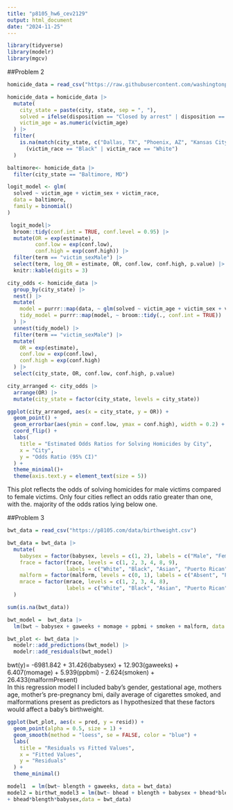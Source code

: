 ```yaml
---
title: "p8105_hw6_cev2129"
output: html_document
date: "2024-11-25"
---
```



```r
library(tidyverse)
library(modelr)
library(mgcv)
```
##Problem 2
```r
homicide_data = read_csv("https://raw.githubusercontent.com/washingtonpost/data-homicides/master/homicide-data.csv")

homicide_data = homicide_data |>
  mutate(
    city_state = paste(city, state, sep = ", "),
    solved = ifelse(disposition == "Closed by arrest" | disposition == "Closed without arrest", 1, 0),
    victim_age = as.numeric(victim_age)
  ) |>
  filter(
    is.na(match(city_state, c("Dallas, TX", "Phoenix, AZ", "Kansas City, MO", "Tulsa, AL"))) &
      (victim_race == "Black" | victim_race == "White")
  )
```

```r
baltimore<- homicide_data |>
  filter(city_state == "Baltimore, MD") 

logit_model <- glm(
  solved ~ victim_age + victim_sex + victim_race, 
  data = baltimore, 
  family = binomial()
)

 logit_model|>
  broom::tidy(conf.int = TRUE, conf.level = 0.95) |>  
  mutate(OR = exp(estimate),                         
         conf.low = exp(conf.low),                    
         conf.high = exp(conf.high)) |>              
  filter(term == "victim_sexMale") |>                      
  select(term, log_OR = estimate, OR, conf.low, conf.high, p.value) |>
  knitr::kable(digits = 3)    
```

```r
city_odds <- homicide_data |>
  group_by(city_state) |>
  nest() |> 
  mutate(
    model = purrr::map(data, ~ glm(solved ~ victim_age + victim_sex + victim_race, data = ., family = binomial())),
    tidy_model = purrr::map(model, ~ broom::tidy(., conf.int = TRUE))
  ) |> 
  unnest(tidy_model) |> 
  filter(term == "victim_sexMale") |> 
  mutate(
    OR = exp(estimate), 
    conf.low = exp(conf.low), 
    conf.high = exp(conf.high)
  ) |>
  select(city_state, OR, conf.low, conf.high, p.value)
```
```r
city_arranged <- city_odds |>
  arrange(OR) |> 
  mutate(city_state = factor(city_state, levels = city_state))

ggplot(city_arranged, aes(x = city_state, y = OR)) +
  geom_point() +
  geom_errorbar(aes(ymin = conf.low, ymax = conf.high), width = 0.2) +
  coord_flip() +
  labs(
    title = "Estimated Odds Ratios for Solving Homicides by City",
    x = "City",
    y = "Odds Ratio (95% CI)"
  ) +
  theme_minimal()+
  theme(axis.text.y = element_text(size = 5))
```
This plot reflects the odds of solving homicides for male victims compared to female victims. Only four cities reflect an odds ratio greater than one, with the. majority of the odds ratios lying below one. 


##Problem 3
```r
bwt_data = read_csv("https://p8105.com/data/birthweight.csv")

bwt_data = bwt_data |>
  mutate(
    babysex = factor(babysex, levels = c(1, 2), labels = c("Male", "Female")),
    frace = factor(frace, levels = c(1, 2, 3, 4, 8, 9), 
                   labels = c("White", "Black", "Asian", "Puerto Rican", "Other", "Unknown")),
    malform = factor(malform, levels = c(0, 1), labels = c("Absent", "Present")),
    mrace = factor(mrace, levels = c(1, 2, 3, 4, 8), 
                   labels = c("White", "Black", "Asian", "Puerto Rican", "Other"))
  )

sum(is.na(bwt_data))
```


```r
bwt_model =  bwt_data |>
  lm(bwt ~ babysex + gaweeks + momage + ppbmi + smoken + malform, data = _) 

bwt_plot <- bwt_data |>
  modelr::add_predictions(bwt_model) |>
  modelr::add_residuals(bwt_model)
```

bwt(y)= -6981.842 + 31.426(babysex) + 12.903(gaweeks) + 6.407(momage) +  5.939(ppbmi) - 2.624(smoken) + 26.433(malformPresent)  
In this regression model I included baby's gender, gestational age, mothers age, mother's pre-pregnancy bmi, daily average of cigarettes smoked, and malformations present as predictors as I hypothesized that these factors would affect a baby's birthweight. 

```r
ggplot(bwt_plot, aes(x = pred, y = resid)) +
  geom_point(alpha = 0.5, size = 1) +
  geom_smooth(method = "loess", se = FALSE, color = "blue") +
  labs(
    title = "Residuals vs Fitted Values",
    x = "Fitted Values",
    y = "Residuals"
  ) +
  theme_minimal()
```

```r
model1  = lm(bwt~ blength + gaweeks, data = bwt_data)
model2 = birthwt_model3 = lm(bwt~ bhead + blength + babysex + bhead*blength + blength*babysex + bhead* babysex
+ bhead*blength*babysex,data = bwt_data)
```

